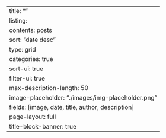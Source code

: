 ---
title: ""
listing:
  contents: posts
  sort: "date desc"
  type: grid
  categories: true
  sort-ui: true
  filter-ui: true
  max-description-length: 50
  image-placeholder: "./images/img-placeholder.png"
  fields: [image, date, title, author, description]
page-layout: full
title-block-banner: true
---